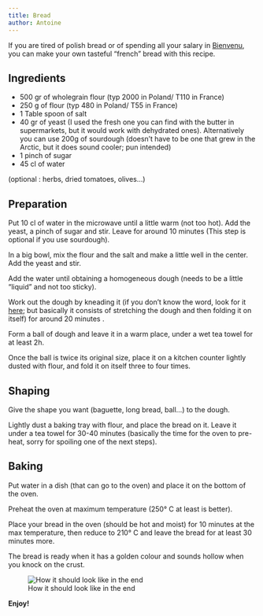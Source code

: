```yaml
---
title: Bread
author: Antoine
---
```


::: {.callout-important appearance="minimal"}
If you are tired of polish bread or of spending all your salary in [Bienvenu](https://www.google.pl/maps/place/BIENVENU+%7C+piekarnia+francuska/@54.3821843,18.5840349,17z/data=!3m1!4b1!4m6!3m5!1s0x46fd75426355e235:0x2416342186c32b7d!8m2!3d54.3821812!4d18.5866098!16s%2Fg%2F11j7vr7rwm?hl=fr&entry=ttu&g_ep=EgoyMDI0MTEyNC4xIKXMDSoASAFQAw%3D%3D), you can make your own tasteful "french" bread with this recipe.
:::

## Ingredients

-   500 gr of wholegrain flour (typ 2000 in Poland/ T110 in France)
-   250 g of flour (typ 480 in Poland/ T55 in France)
-   1 Table spoon of salt
-   40 gr of yeast (I used the fresh one you can find with the butter in supermarkets, but it would work with dehydrated ones). Alternatively you can use 200g of sourdough (doesn't have to be one that grew in the Arctic, but it does sound cooler; pun intended)
-   1 pinch of sugar
-   45 cl of water

(optional : herbs, dried tomatoes, olives…)

## Preparation

Put 10 cl of water in the microwave until a little warm (not too hot). Add the yeast, a pinch of sugar and stir. Leave for around 10 minutes (This step is optional if you use sourdough).

In a big bowl, mix the flour and the salt and make a little well in the center. Add the yeast and stir.

Add the water until obtaining a homogeneous dough (needs to be a little “liquid” and not too sticky).

Work out the dough by kneading it (if you don't know the word, look for it [here](https://en.wiktionary.org/wiki/knead); but basically it consists of stretching the dough and then folding it on itself) for around 20 minutes .

Form a ball of dough and leave it in a warm place, under a wet tea towel for at least 2h.

Once the ball is twice its original size, place it on a kitchen counter lightly dusted with flour, and fold it on itself three to four times.

## Shaping

Give the shape you want (baguette, long bread, ball…) to the dough.

Lightly dust a baking tray with flour, and place the bread on it. Leave it under a tea towel for 30-40 minutes (basically the time for the oven to pre-heat, sorry for spoiling one of the next steps).

## Baking

Put water in a dish (that can go to the oven) and place it on the bottom of the oven.

Preheat the oven at maximum temperature (250° C at least is better).

Place your bread in the oven (should be hot and moist) for 10 minutes at the max temperature, then reduce to 210° C and leave the bread for at least 30 minutes more.

The bread is ready when it has a golden colour and sounds hollow when you knock on the crust.

![How it should look like in the end](images/Bread.webp)

**Enjoy!**
